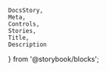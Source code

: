     DocsStory,
    Meta,
    Controls,
    Stories,
    Title,
    Description
} from '@storybook/blocks';

<Meta of={buttonStories} />

<Title of={buttonStories} />
<Description of={buttonStories} />

<DocsStory of={buttonStories.outlineButton} expanded={false} />
<Controls of={buttonStories.outlineButton} />
<Stories of={buttonStories} />

# Usage Docs

<br />

## Sizing

    Nimble Buttons are currently always 32px tall. Designs exist for other sizes; if you need these in an application, please comment on [Configurable height for nimble controls (#610)](https://github.com/ni/nimble/issues/610).

## Styling / Theme

    Use the Color UI version for backgrounds with color (e.g. purple, blue).

    See the usage details for more information on button styling / usage.

## Accessibility

    Please work with your designer and ensure you have a 4.5:1
    contrast ratio text to background.

    When using the button with only an icon, `contentHidden` should be set to `true` and text content should be provided within the button
    even though it will not be visible on the screen. The button will use the text content to configure the appropriate ARIA attributes internally
    to ensure the button is adequately accessible with a screen reader.
